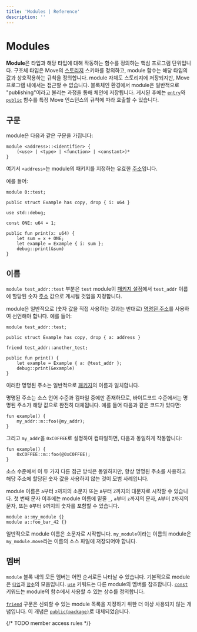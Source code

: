 ```yaml
---
title: 'Modules | Reference'
description: ''
---
```


# Modules

**Module**은 타입과 해당 타입에 대해 작동하는 함수를 정의하는 핵심 프로그램 단위입니다.
구조체 타입은 Move의 [스토리지](./abilities#key) 스키마를 정의하고, module 함수는
해당 타입의 값과 상호작용하는 규칙을 정의합니다. module 자체도 스토리지에 저장되지만,
Move 프로그램 내에서는 접근할 수 없습니다. 블록체인 환경에서 module은 일반적으로
"publishing"이라고 불리는 과정을 통해 체인에 저장됩니다. 게시된 후에는
[`entry`](./functions#entry-modifier)와 [`public`](./functions#visibility)
함수를 특정 Move 인스턴스의 규칙에 따라 호출할 수 있습니다.

## 구문

module은 다음과 같은 구문을 가집니다:

```text
module <address>::<identifier> {
    (<use> | <type> | <function> | <constant>)*
}
```

여기서 `<address>`는 module의 패키지를 지정하는 유효한 [주소](./primitive-types/address)입니다.

예를 들어:

```move
module 0::test;

public struct Example has copy, drop { i: u64 }

use std::debug;

const ONE: u64 = 1;

public fun print(x: u64) {
    let sum = x + ONE;
    let example = Example { i: sum };
    debug::print(&sum)
}
```

## 이름

`module test_addr::test` 부분은 `test` module이 [패키지 설정](./packages)에서
`test_addr` 이름에 할당된 숫자 [주소](./primitive-types/address) 값으로
게시될 것임을 지정합니다.

module은 일반적으로 (숫자 값을 직접 사용하는 것과는 반대로)
[명명된 주소](./primitive-types/address)를 사용하여 선언해야 합니다. 예를 들어:

```move
module test_addr::test;

public struct Example has copy, drop { a: address }

friend test_addr::another_test;

public fun print() {
    let example = Example { a: @test_addr };
    debug::print(&example)
}
```

이러한 명명된 주소는 일반적으로 [패키지](./packages)의 이름과 일치합니다.

명명된 주소는 소스 언어 수준과 컴파일 중에만 존재하므로, 바이트코드 수준에서는
명명된 주소가 해당 값으로 완전히 대체됩니다. 예를 들어 다음과 같은 코드가 있다면:

```move
fun example() {
    my_addr::m::foo(@my_addr);
}
```

그리고 `my_addr`을 `0xC0FFEE`로 설정하여 컴파일하면, 다음과 동일하게 작동합니다:

```move
fun example() {
    0xC0FFEE::m::foo(@0xC0FFEE);
}
```

소스 수준에서 이 두 가지 다른 접근 방식은 동일하지만, 항상 명명된 주소를 사용하고
해당 주소에 할당된 숫자 값을 사용하지 않는 것이 모범 사례입니다.

module 이름은 `a`부터 `z`까지의 소문자 또는 `A`부터 `Z`까지의 대문자로 시작할 수 있습니다.
첫 번째 문자 이후에는 module 이름에 밑줄 `_`, `a`부터 `z`까지의 문자,
`A`부터 `Z`까지의 문자, 또는 `0`부터 `9`까지의 숫자를 포함할 수 있습니다.

```move
module a::my_module {}
module a::foo_bar_42 {}
```

일반적으로 module 이름은 소문자로 시작합니다. `my_module`이라는 이름의 module은
`my_module.move`라는 이름의 소스 파일에 저장되어야 합니다.

## 멤버

`module` 블록 내의 모든 멤버는 어떤 순서로든 나타날 수 있습니다. 기본적으로 module은
[`타입`](./structs)과 [`함수`](./functions)의 모음입니다. [`use`](./uses) 키워드는
다른 module의 멤버를 참조합니다. [`const`](./constants) 키워드는 module의 함수에서
사용할 수 있는 상수를 정의합니다.

[`friend`](./friends) 구문은 신뢰할 수 있는 module 목록을 지정하기 위한 더 이상 사용되지 않는
개념입니다. 이 개념은 [`public(package)`](./functions#visibility)로 대체되었습니다.

{/* TODO member access rules */}
